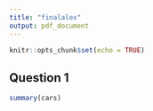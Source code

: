```yaml
---
title: "finalalex"
output: pdf_document
---
```


```r
knitr::opts_chunk$set(echo = TRUE)
```

## Question 1

```r
summary(cars)
```

